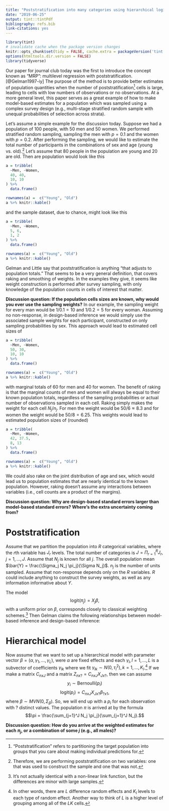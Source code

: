 ```yaml
---
title: "Poststratification into many categories using hierarchical logistic regression"
date: "2019-06-25"
output: tint::tintPdf
bibliography: refs.bib
link-citations: yes
---
```


```r
library(tint)
# invalidate cache when the package version changes
knitr::opts_chunk$set(tidy = FALSE, cache.extra = packageVersion('tint'), echo=FALSE)
options(htmltools.dir.version = FALSE)
library(tidyverse)
```

Our paper for journal club today was the first to introduce the concept known as "MRP": multilevel regression with poststratification.[@Gelman1997-iy] The purpose of the method is to provide better estimates of population quantities when the number of poststratification^["Poststratification" refers to partitioning the target population into groups that you care about making individual predictions for.] cells is large, leading to cells with low numbers of observations or no observations. At a more general level, this paper serves as a great example of how to make model-based estimates for a population which was sampled using a complex survey design (e.g., multi-stage stratified random sample with unequal probabilities of selection across strata).

Let's assume a simple example for the discussion today. Suppose we had a population of 100 people, with 50 men and 50 women. We performed stratified random sampling, sampling the men with $p=0.1$ and the women with $p=0.2$. After performing the sampling, we would like to estimate the total number of participants in the combinations of sex and age (young vs. old).^[Therefore, we are performing poststratification on two variables: one that was used to construct the sample and one that was not.] Let's assume that 80 people in the population are young and 20 are old. Then are population would look like this
```r
a = tribble(
  ~Men, ~Women,
  40, 40,
  10, 10
) %>%
  data.frame()

rownames(a) =  c("Young", "Old")
a %>% knitr::kable()
```

and the sample dataset, due to chance, might look like this
```r
a = tribble(
  ~Men, ~Women,
  5, 6,
  1, 2
) %>%
  data.frame()

rownames(a) =  c("Young", "Old")
a %>% knitr::kable()
```

Gelman and Little say that poststratification is anything "that adjusts to population totals." That seems to be a very general definition, that covers raking and smoothing of weights. In the examples they give, it seems like weight construction is performed after survey sampling, with only knowledge of the population counts in cells of interest that matter.

**Discussion question: If the population cells sizes are known, why would you ever use the sampling weights?** In our example, the sampling weight for every man would be $1/0.1 = 10$ and $1/0.2 = 5$ for every woman. Assuming no non-response, in design-based inference we would simply use the associated sample weights for each participant, constructed on only sampling probabilities by sex. This approach would lead to estimated cell sizes of 

```r
a = tribble(
  ~Men, ~Women,
  50, 30,
  10, 10
) %>%
  data.frame()

rownames(a) =  c("Young", "Old")
a %>% knitr::kable()
```

with marginal totals of 60 for men and 40 for women. The benefit of raking is that the marginal counts of men and women will always be equal to their known population totals, regardless of the sampling probabilities or actual number of observations sampled in each cell. Raking simply makes the weight for each cell $N_j/n_j$. For men the weight would be $50/6 \approx 8.3$ and for women the weight would be $50/8 = 6.25$. This weights would lead to estimated population sizes of (rounded)

```r
a = tribble(
  ~Men, ~Women,
  42, 37.5,
  8, 13
) %>%
  data.frame()

rownames(a) =  c("Young", "Old")
a %>% knitr::kable()
```

We could also rake on the joint distribution of age and sex, which would lead us to population estimates that are nearly identical to the known population. However, raking doesn't assume any interactions between variables (i.e., cell counts are a product of the margins).

**Discussion question: Why are design-based standard errors larger than model-based standard errors? Where's the extra uncertainty coming from?**

# Poststratification

Assume that we partition the population into $R$ categorical variables, where the $r$th variable has $J_r$ levels. The total number of categories is $J = \Pi_{r=1}^R J_r,j=1,\dots,J$. Assume that $N_j$ is known for all $j$. The overall population mean $\bar{Y} = \frac{\Sigma_j N_j \pi_j}{\Sigma N_j}$. $n_j$ is the number of units sampled. Assume that non-response depends only on the $R$ variables. $R$ could include anything to construct the survey weights, as well as any information informative about $Y$. 

The model $$\textrm{logit}(\pi_j) = X_j\beta,$$ with a uniform prior on $\beta$, corresponds closely to classical weighting schemes.^[It's not actually identical with a non-linear link function, but the differences are minor with large samples.] Then Gelman claims the following relationships between model-based inference and design-based inference:

\begin{itemize}
 \item $X_{JxJ} = 
\begin{bmatrix}
1 & 0 & 0 & \cdots & 0\\
0 & 1 & 0 & \cdots & 0\\
\vdots & \cdots & \cdots & \cdots & 0\\
0 & \cdots & \cdots & \cdots & 1\\
\end{bmatrix}$ is the same as weighting each unit in each cell by $N_j/n_j$
\item $X_{Jx\sum_{j=1}^J R_j} = 
\begin{bmatrix}
1 & 0 & 1 & 0\\
1 & 0 & 0 & 1\\
0 & 1 & 1 & 0\\
0 & 1 & 0 & 1\\
\end{bmatrix}$ is the same as raking on all $R$ 1-way tables
\item Adding columns that specify interactions between sex and age amounts to raking on the 2-way table between sex and age
\item $X_{Jx1} =
\begin{bmatrix}
1\\
1\\
\vdots\\
1
\end{bmatrix}$ is equal to the sample mean estimate.
\end{itemize}

# Hierarchical model
Now assume that we want to set up a hierarchical model with parameter vector $\beta = (\alpha, \gamma_1, \dots, \gamma_L)$, were $\alpha$ are fixed effects and each $\gamma_l,l=1,\dots,L$ is a subvector of coefficients $\gamma_{lk}$ where we fit $\gamma_{lk} \sim N(0, \tau_l^2), k = 1,\dots,K_l$.^[In other words, there are $L$ difference random effects and $K_l$ levels to each type of random effect. Another way to think of $L$ is a higher level of grouping among all of the $LK$ cells.] If we make a matrix $C_{nxJ}$ and a matrix $Z_{nx?} = C_{nxJ}X_{Jx?}$, then we can assume
$$y_i \sim \textrm{Bernoulli}(p_i)$$
$$\textrm{logit}(p_i) = C_{nxJ}X_{Jx?}\beta_{?x1},$$ where $\beta \sim MVN(0, \Sigma_\beta)$. So, we will end up with a $p_i$ for each observation with $?$ distinct values. The population $\pi$ is arrived at by the formula $$\pi = \frac{\sum_{j=1}^J N_j \pi_j}{\sum_{j=1}^J N_j}.$$

**Discussion question: How do you arrive at the weighted estimates for each $\pi_j$, or a combination of some $j$ (e.g., all males)?**